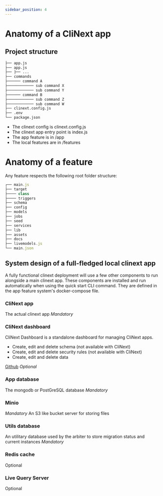 ```yaml
---
sidebar_position: 4
---
```



# Anatomy of a CliNext app

## Project structure
```bash
├── app.js
├── app.js
├── ├── ...
├── commands
├────── command A
├──────────── sub command X
├──────────── sub command Y
├────── command B
├──────────── sub command Z
├──────────── sub command W
├── clinext.config.js
├── .env
└── package.json
```

- The clinext config is clinext.config.js
- The clinext app entry point is index.js
- The app feature is in /app
- The local features are in /features


# Anatomy of a feature

Any feature respects the following root folder structure:

```js
┌── main.js
├── target
├──── class
├──── triggers
├── schema
├── config
├── models
├── jobs
├── seed
├── services
├── lib
├── assets
├── docs
├── livemodels.js
└── main.json
```


## System design of a full-fledged local clinext app
A fully functional clinext deployment will use a few other components to run alongside a main clinext app.
These components are installed and run automatically when using the quick start CLI command.
They are defined in the app feature system's docker-compose file.


### CliNext app
The actual clinext app
*Mandatory*

### CliNext dashboard
CliNext Dashboard is a standalone dashboard for managing CliNext apps.
- Create, edit and delete schema (not available with CliNext)
- Create, edit and delete security rules (not available with CliNext)
- Create, edit and delete data

[Github](https://github.com/parse-community/parse-dashboard)
*Optional*

### App database
The mongodb or PostGreSQL database
*Mandatory*

### Minio
*Mandatory*
An S3 like bucket server for storing files


### Utils database
An utilitary database used by the arbiter to store migration status and current instances
*Mandatory*

### Redis cache 
Optional

### Live Query Server
Optional

